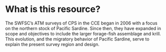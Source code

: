 # What is this resource? {.unnumbered}

The SWFSC’s ATM surveys of CPS in the CCE began in 2006 with a focus on the northern stock of Pacific Sardine. Since then, they have expanded in scope and objectives to include the larger forage-fish assemblage and krill. This evolution, and the migratory behavior of Pacific Sardine, serve to explain the present survey region and design. 



```{=openxml}
<w:p><w:r><w:br w:type="page"/></w:r></w:p>
```
